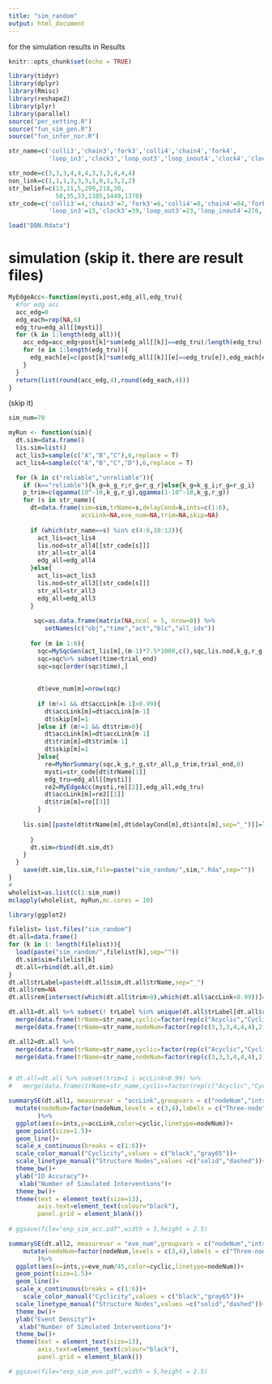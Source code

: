 ```yaml
---
title: "sim_random"
output: html_document
---
```


for the simulation results in Results
```r
knitr::opts_chunk$set(echo = TRUE)
```

```r
library(tidyr)
library(dplyr)
library(Rmisc)
library(reshape2)
library(plyr)
library(parallel)
source("per_setting.R")
source("fun_sim_gen.R")
source("fun_infer_nor.R")
```

```r
str_name=c('colli3','chain3','fork3','colli4','chain4','fork4',
           'loop_in3','clock3','loop_out3','loop_inout4','clock4','clock_out4')

str_node=c(3,3,3,4,4,4,3,3,3,4,4,4)
non_link=c(1,1,1,3,3,3,1,0,1,3,2,2)
str_belief=c(13,11,5,299,218,30,
             50,35,33,1385,1449,1370)
str_code=c('colli3'=4,'chain3'=7,'fork3'=6,'colli4'=8,'chain4'=84,'fork4'=74,
           'loop_in3'=15,'clock3'=39,'loop_out3'=23,'loop_inout4'=276,'clock4'=1620,'clock_out4'=1108)

load("DBN.Rdata")
```

# simulation (skip it. there are result files)
```r
MyEdgeAcc<-function(mysti,post,edg_all,edg_tru){
  #for edg acc
  acc_edg=0
  edg_each=rep(NA,6)
  edg_tru=edg_all[[mysti]]
  for (k in 1:length(edg_all)){
    acc_edg=acc_edg+post[k]*sum(edg_all[[k]]==edg_tru)/length(edg_tru)
    for (e in 1:length(edg_tru)){
      edg_each[e]=c(post[k]*sum(edg_all[[k]][e]==edg_tru[e]),edg_each[e]) %>% sum(na.rm = T)
    }
  }
  return(list(round(acc_edg,4),round(edg_each,4)))
}
```

(skip it)
```r
sim_num=70

myRun <- function(sim){
  dt.sim=data.frame()
  lis.sim=list()
  act_lis3=sample(c("A","B","C"),6,replace = T)
  act_lis4=sample(c("A","B","C","D"),6,replace = T)

  for (k in c("reliable","unreliable")){
    if (k=="reliable"){k_g=k_g_r;r_g=r_g_r}else{k_g=k_g_i;r_g=r_g_i}
    p_trim=c(qgamma(10^-10,k_g,r_g),qgamma(1-10^-10,k_g,r_g))
    for (s in str_name){
      dt=data.frame(sim=sim,trName=s,delayCond=k,ints=c(1:6),
                    accLink=NA,eve_num=NA,trim=NA,skip=NA)
      
      if (which(str_name==s) %in% c(4:6,10:12)){
        act_lis=act_lis4
        lis.nod=str_all4[[str_code[s]]]
        str_all=str_all4
        edg_all=edg_all4
      }else{
        act_lis=act_lis3
        lis.nod=str_all3[[str_code[s]]]
        str_all=str_all3
        edg_all=edg_all3
      }
      
       sqc=as.data.frame(matrix(NA,ncol = 5, nrow=0)) %>%
          setNames(c("obj","time","act","blc","all_idx"))
       
      for (m in 1:6){
        sqc=MySqcGen(act_lis[m],(m-1)*7.5*1000,c(),sqc,lis.nod,k_g,r_g,w_pow,trial_end,p_trim)
        sqc=sqc%>% subset(time<trial_end)
        sqc=sqc[order(sqc$time),]
        
        
        dt$eve_num[m]=nrow(sqc)
        
        if (m!=1 && dt$accLink[m-1]>0.99){
          dt$accLink[m]=dt$accLink[m-1]
          dt$skip[m]=1
        }else if (m!=1 && dt$trim>0){
          dt$accLink[m]=dt$accLink[m-1]
          dt$trim[m]=dt$trim[m-1]
          dt$skip[m]=1
        }else{
          re=MyNorSummary(sqc,k_g,r_g,str_all,p_trim,trial_end,0)
          mysti=str_code[dt$trName[1]]
          edg_tru=edg_all[[mysti]]
          re2=MyEdgeAcc(mysti,re[[2]],edg_all,edg_tru)
          dt$accLink[m]=re2[[1]]
          dt$trim[m]=re[[3]]
        }
        
    lis.sim[[paste(dt$trName[m],dt$delayCond[m],dt$ints[m],sep="_")]]=list("sqc"=sqc,"accLink"=re2,"posterior"=re)
        
      }
      dt.sim=rbind(dt.sim,dt)
    }
  }
    save(dt.sim,lis.sim,file=paste("sim_random/",sim,".Rda",sep=""))
}
# 
wholelist=as.list(c(1:sim_num))
mclapply(wholelist, myRun,mc.cores = 10)
```

```r
library(ggplot2)

filelist= list.files("sim_random")
dt.all=data.frame()
for (k in 1: length(filelist)){
  load(paste("sim_random/",filelist[k],sep=""))
  dt.sim$sim=filelist[k]
  dt.all=rbind(dt.all,dt.sim)
}
dt.all$trLabel=paste(dt.all$sim,dt.all$trName,sep="_")
dt.all$rem=NA
dt.all$rem[intersect(which(dt.all$trim>0),which(dt.all$accLink<0.99))]=1

dt.all1=dt.all %>% subset(! trLabel %in% unique(dt.all$trLabel[dt.all$rem==1])) %>%
  merge(data.frame(trName=str_name,cyclic=factor(rep(c("Acyclic","Cyclic"),each=6))),by="trName") %>% 
  merge(data.frame(trName=str_name,nodeNum=factor(rep(c(3,3,3,4,4,4),2))),by="trName")

dt.all2=dt.all %>%
  merge(data.frame(trName=str_name,cyclic=factor(rep(c("Acyclic","Cyclic"),each=6))),by="trName") %>% 
  merge(data.frame(trName=str_name,nodeNum=factor(rep(c(3,3,3,4,4,4),2))),by="trName")


# dt.all=dt.all %>% subset(trim<1 | accLink>0.99) %>% 
#   merge(data.frame(trName=str_name,cyclic=factor(rep(c("Acyclic","Cyclic"),each=6))),by="trName")
```


```r
summarySE(dt.all1, measurevar = "accLink",groupvars = c("nodeNum","ints","cyclic"))%>% 
  mutate(nodeNum=factor(nodeNum,levels = c(3,4),labels = c("Three-node","Four-node"))
        )%>%
  ggplot(aes(x=ints,y=accLink,color=cyclic,linetype=nodeNum))+
  geom_point(size=1.5)+
  geom_line()+
  scale_x_continuous(breaks = c(1:6))+
  scale_color_manual("Cyclicity",values = c("black","gray65"))+
  scale_linetype_manual("Structure Nodes",values =c("solid","dashed"))+
  theme_bw()+
  ylab("IO Accuracy")+
   xlab("Number of Simulated Interventions")+
  theme_bw()+
  theme(text = element_text(size=13),
        axis.text=element_text(colour="black"),
        panel.grid = element_blank())
  
# ggsave(file="exp_sim_acc.pdf",width = 5,height = 2.5)

summarySE(dt.all2, measurevar = "eve_num",groupvars = c("nodeNum","ints","cyclic"))%>% 
    mutate(nodeNum=factor(nodeNum,levels = c(3,4),labels = c("Three-node","Four-node"))
        )%>%
  ggplot(aes(x=ints,y=eve_num/45,color=cyclic,linetype=nodeNum))+
  geom_point(size=1.5)+
  geom_line()+
  scale_x_continuous(breaks = c(1:6))+
    scale_color_manual("Cyclicity",values = c("black","gray65"))+
  scale_linetype_manual("Structure Nodes",values =c("solid","dashed"))+
  theme_bw()+
  ylab("Event Density")+
   xlab("Number of Simulated Interventions")+
  theme_bw()+
  theme(text = element_text(size=13),
        axis.text=element_text(colour="black"),
        panel.grid = element_blank())

# ggsave(file="exp_sim_eve.pdf",width = 5,height = 2.5)
```
